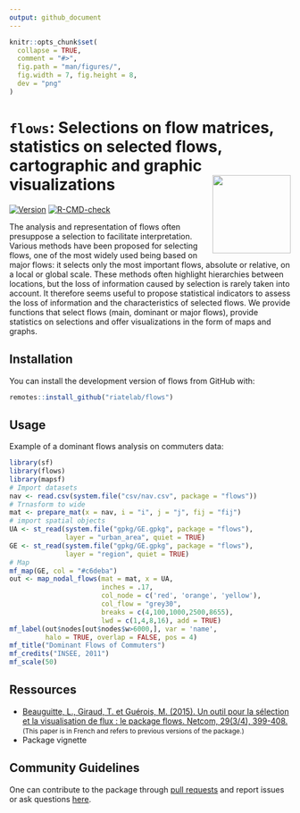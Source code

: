 ```yaml
---
output: github_document
---
```


```r
knitr::opts_chunk$set(
  collapse = TRUE,
  comment = "#>",
  fig.path = "man/figures/", 
  fig.width = 7, fig.height = 8,
  dev = "png"
)
```



# `flows`: Selections on flow matrices, statistics on selected flows, cartographic and graphic visualizations <img src="man/figures/logo.png" align="right" width="140"/>

<!-- badges: start -->
[![Version](http://www.r-pkg.org/badges/version/flows)](https://cran.r-project.org/package=flows/)
[![R-CMD-check](https://github.com/riatelab/flows/actions/workflows/R-CMD-check.yaml/badge.svg)](https://github.com/riatelab/flows/actions/workflows/R-CMD-check.yaml)
<!-- badges: end -->

The analysis and representation of flows often presuppose a selection
to facilitate interpretation. Various methods have been proposed for selecting
flows, one of the most widely used being based on major flows: it selects only
the most important flows, absolute or relative, on a local or global scale.
These methods often highlight hierarchies between locations, but the loss of
information caused by selection is rarely taken into account. It therefore
seems useful to propose statistical indicators to assess the loss of information
and the characteristics of selected flows. We provide functions that select
flows (main, dominant or major flows), provide statistics on selections and
offer visualizations in the form of maps and graphs.

## Installation

You can install the development version of flows from GitHub with:

```r
remotes::install_github("riatelab/flows")
```

## Usage

Example of a dominant flows analysis on commuters data:

```r
library(sf)
library(flows)
library(mapsf)
# Import datasets
nav <- read.csv(system.file("csv/nav.csv", package = "flows"))
# Trnasform to wide
mat <- prepare_mat(x = nav, i = "i", j = "j", fij = "fij")
# import spatial objects
UA <- st_read(system.file("gpkg/GE.gpkg", package = "flows"), 
              layer = "urban_area", quiet = TRUE)
GE <- st_read(system.file("gpkg/GE.gpkg", package = "flows"), 
              layer = "region", quiet = TRUE)
# Map
mf_map(GE, col = "#c6deba")
out <- map_nodal_flows(mat = mat, x = UA,
                       inches = .17,
                       col_node = c('red', 'orange', 'yellow'),
                       col_flow = "grey30",
                       breaks = c(4,100,1000,2500,8655),
                       lwd = c(1,4,8,16), add = TRUE)
mf_label(out$nodes[out$nodes$w>6000,], var = 'name',
         halo = TRUE, overlap = FALSE, pos = 4)
mf_title("Dominant Flows of Commuters")
mf_credits("INSEE, 2011")
mf_scale(50)
```

## Ressources

* [Beauguitte, L., Giraud, T. et Guérois, M. (2015). Un outil pour la sélection et la visualisation de flux : le package flows. Netcom, 29(3/4), 399-408.](https://journals.openedition.org/netcom/2134) <small>(This paper is in French and refers to previous versions of the package.)</small>
* Package vignette 

## Community Guidelines

One can contribute to the package through [pull
requests](https://github.com/riatelab/flows/pulls) and report issues or
ask questions [here](https://github.com/riatelab/flows/issues).  

